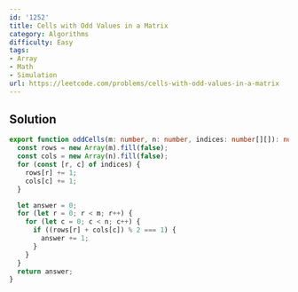 ```yaml
---
id: '1252'
title: Cells with Odd Values in a Matrix
category: Algorithms
difficulty: Easy
tags:
- Array
- Math
- Simulation
url: https://leetcode.com/problems/cells-with-odd-values-in-a-matrix
---
```


## Solution

```typescript filename="solution.ts" copy
export function oddCells(m: number, n: number, indices: number[][]): number {
  const rows = new Array(m).fill(false);
  const cols = new Array(n).fill(false);
  for (const [r, c] of indices) {
    rows[r] += 1;
    cols[c] += 1;
  }

  let answer = 0;
  for (let r = 0; r < m; r++) {
    for (let c = 0; c < n; c++) {
      if ((rows[r] + cols[c]) % 2 === 1) {
        answer += 1;
      }
    }
  }
  return answer;
}
```

